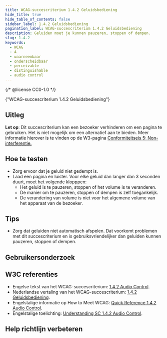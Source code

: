 ```yaml
---
title: WCAG-succescriterium 1.4.2 Geluidsbediening
hide_title: true
hide_table_of_contents: false
sidebar_label: 1.4.2 Geluidsbediening
pagination_label: WCAG-succescriterium 1.4.2 Geluidsbediening
description: Geluiden moet je kunnen pauzeren, stoppen of dempen.
slug: 1.4.2
keywords:
  - WCAG
  - A
  - waarneembaar
  - onderscheidbaar
  - perceivable
  - distinguishable
  - audio control
---
```


{/* @license CC0-1.0 */}


<WcagHeadingGroup level={1} conformanceLevel="Niveau A">
  {"WCAG-succescriterium 1.4.2 Geluidsbediening"}
</WcagHeadingGroup>

## Uitleg

<Summary />

**Let op**: Dit succescriterium kan een bezoeker verhinderen om een pagina te gebruiken. Het is niet mogelijk om een alternatief aan te bieden. Meer informatie hierover is te vinden op de W3-pagina [ Conformiteitseis 5: Non-interferentie.](https://www.w3.org/Translations/WCAG22-nl/#cc5)

## Hoe te testen

- Zorg ervoor dat je geluid niet gedempt is.
- Laad een pagina en luister. Voor elke geluid dan langer dan 3 seconden duurt, moet het volgende klopppen:
  - Het geluid is te pauzeren, stoppen of het volume is te veranderen.
  - De manier om te pauzeren, stoppen of dempen is zelf toegankelijk.
  - De verandering van volume is niet voor het algemene volume van het apparaat van de bezoeker.

## Tips

- Zorg dat geluiden niet automatisch afspelen. Dat voorkomt problemen met dit succescriterium en is gebruiksvriendelijker dan geluiden kunnen pauzeren, stoppen of dempen.

## Gebruikersonderzoek

<CTAGebruikersonderzoek />

## W3C referenties

- Engelse tekst van het WCAG-succescriterium: [<span lang="en">1.4.2 Audio Control</span>](https://www.w3.org/TR/WCAG22/#audio-control).
- Nederlandse vertaling van het WCAG-succescriterium: [1.4.2 Geluidsbediening](https://www.w3.org/Translations/WCAG22-nl/#geluidsbediening).
- Engelstalige informatie op <span lang="en">How to Meet WCAG</span>: [<span lang="en">Quick Reference 1.4.2 Audio Control</span>](https://www.w3.org/WAI/WCAG22/quickref/#audio-control).
- Engelstalige toelichting: [<span lang="en">Understanding SC 1.4.2 Audio Control</span>](https://www.w3.org/WAI/WCAG22/Understanding/audio-control.html).

<SpotlightSection>
  <Markdown omitH1 headinglevel={3}>
    <Disclaimer />
  </Markdown>
</SpotlightSection>

## Help richtlijn verbeteren

<Markdown omitH1 headinglevel={3}>
  <WCAGFooterInfo />
</Markdown>
